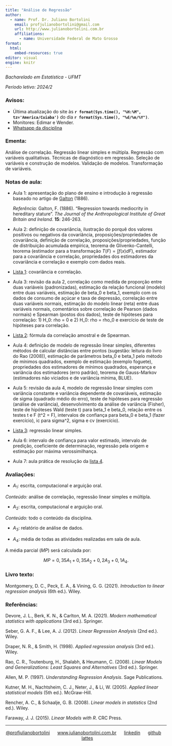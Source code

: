 ```yaml
---
title: "Análise de Regressão"
author:
  - name: Prof. Dr. Juliano Bortolini
    email: profjulianobortolini@gmail.com
    url: http://www.julianobortolini.com.br
    affiliations:
      - name: Universidade Federal de Mato Grosso
format:
  html:
    embed-resources: true
editor: visual
engine: knitr
---
```


*Bacharelado em Estatística - UFMT*

*Período letivo: 2024/2*

### Avisos:

-   Última atualização do site às **`r format(Sys.time(), "%H:%M", tz='America/Cuiaba')`** do dia **`r format(Sys.time(), "%d/%m/%Y")`**.
-   Monitores: Edimar e Wender.
-   [Whatsapp da disciplina]()

### Ementa:

Análise de correlação. Regressão linear simples e múltipla. Regressão com variáveis qualitativas. Técnicas de diagnóstico em regressão. Seleção de variáveis e construção de modelos. Validação de modelos. Transformação de variáveis.

### Notas de aula:

-   Aula 1: apresentação do plano de ensino e introdução à regressão baseado no artigo de [Galton](https://zenodo.org/records/1449548) (1886).

    *Referência:* Galton, F. (1886). "Regression towards mediocrity in hereditary stature". *The Journal of the Anthropological Institute of Great Britain and Ireland*. **15**: 246-263.

-   Aula 2: definição de covariância, ilustração do porquê dos valores positivos ou negativos da covariância, proposições/propriedades de covariância, definição de correlação, proposições/propriedades, função de distribuição acumulada empírica, teorema de Glivenko-Cantelli, teorema (estimador para a transformação $T(F) = \int f(x) dF$), estimador para a covariância e correlação, propriedades dos estimadores da covariância e correlação e exemplo com dados reais.

-   [Lista 1](lista1.html): covariância e correlação.

-   Aula 3: revisão da aula 2, correlação como medida de proporção entre duas variáveis (padronizadas), estimação da relação funcional (modelo) entre duas variáveis, estimação de beta_0 e beta_1, exemplo com os dados de consumo de açúcar e taxa de depressão, correlação entre duas variáveis normais, estimação do modelo linear (reta) entre duas variáveis normais, comentários sobre correlação de Pearson (dados normais) e Spearman (postos dos dados), teste de hipóteses para correlação: 1) H_0: rho = 0 e 2) H_0: rho = rho_0 e exercício de teste de hipóteses para correlação.

-   [Lista 2](lista2.html): fórmula da correlação amostral e de Spearman.

-   Aula 4: definição de modelo de regressão linear simples, diferentes métodos de calcular distâncias entre pontos (sugestão: leitura do livro do Rao (2008)), estimação de parâmetros beta_0 e beta_1 pelo método de mínimos quadrados, exemplo de estimação (exemplo foguete), propriedades dos estimadores de mínimos quadrados, esperança e variância dos estimadores (erro padrão), teorema de Gauss-Markov (estimadores não viciados e de variância mínima, BLUE). 

-   Aula 5: revisão da aula 4, modelo de regressão linear simples com variância constante e variância dependente de covariáveis, estimação de sigma (quadrado médio do erro), teste de hipóteses para regressão (análise de variância), desenvolvimento da análise de variância (Fisher), teste de hipóteses Wald (teste t) para beta_1 e beta_0, relação entre os testes t e F (t^2 = F), intervalos de confiança para beta_0 e beta_1 (fazer exercício), ic para sigma^2, sigma e cv (exercício).

-   [Lista 3](lista3.html): regressão linear simples.

-   Aula 6: intervalo de confiança para valor estimado, intervalo de predição, coeficiente de determinação, regressão pela origem e estimação por máxima verossimilhança.

-   Aula 7: aula prática de resolução da [lista 4](lista4.html).




### Avaliações:

-   $A_1$: escrita, computacional e arguição oral.

*Conteúdo:* análise de correlação, regressão linear simples e múltipla.

-   $A_2$: escrita, computacional e arguição oral.

*Conteúdo:* todo o conteúdo da disciplina.

-   $A_3$: relatório de análise de dados.

-   $A_4$: média de todas as atividades realizadas em sala de aula.

A média parcial ($MP$) será calculada por:

$$MP = 0,35 A_1 + 0,35 A_2 + 0,2 A_3 + 0,1 A_4.$$

### Livro texto:

Montgomery, D. C., Peck, E. A., & Vining, G. G. (2021). *Introduction to linear regression analysis* (6th ed.). Wiley.

### Referências:

Devore, J. L., Berk, K. N., & Carlton, M. A. (2021). *Modern mathematical statistics with applications* (3rd ed.). Springer.

Seber, G. A. F., & Lee, A. J. (2012). *Linear Regression Analysis* (2nd ed.). Wiley.

Draper, N. R., & Smith, H. (1998). *Applied regression analysis* (3rd ed.). Wiley.

Rao, C. R., Toutenburg, H., Shalabh, & Heumann, C. (2008). *Linear Models and Generalizations: Least Squares and Alternatives* (3rd ed.). Springer.

Allen, M. P. (1997). *Understanding Regression Analysis*. Sage Publications.

Kutner, M. H., Nachtsheim, C. J., Neter, J., & Li, W. (2005). *Applied linear statistical models* (5th ed.). McGraw-Hill.

Rencher, A. C., & Schaalje, G. B. (2008). *Linear models in statistics* (2nd ed.). Wiley.

Faraway, J. J. (2015). *Linear Models with R*. CRC Press.

------------------------------------------------------------------------

::: {style="text-align: center;"}
[\@profjulianobortolini](https://instagram.com/profjulianobortolini)      [www.julianobortolini.com.br](http://www.julianobortolini.com.br)      [linkedin](https://linkedin.com/in/julianobortolini)      [github](https://github.com/julianobortolini)       [lattes](http://lattes.cnpq.br/6210909768845403)
:::
